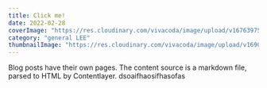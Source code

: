 ```yaml
---
title: Click me!
date: 2022-02-28
coverImage: "https://res.cloudinary.com/vivacoda/image/upload/v1676397577/elite-designer.com/wp-content/plugins/wp-rocket/assets/img/logo-cloudflare2.svg"
category: "general LEE"
thumbnailImage: "https://res.cloudinary.com/vivacoda/image/upload/v1690623033/ElevaSeo/idea-removebg.webp"
---
```


Blog posts have their own pages. The content source is a markdown file, parsed to HTML by Contentlayer.
dsoaifhaosifhasofas
